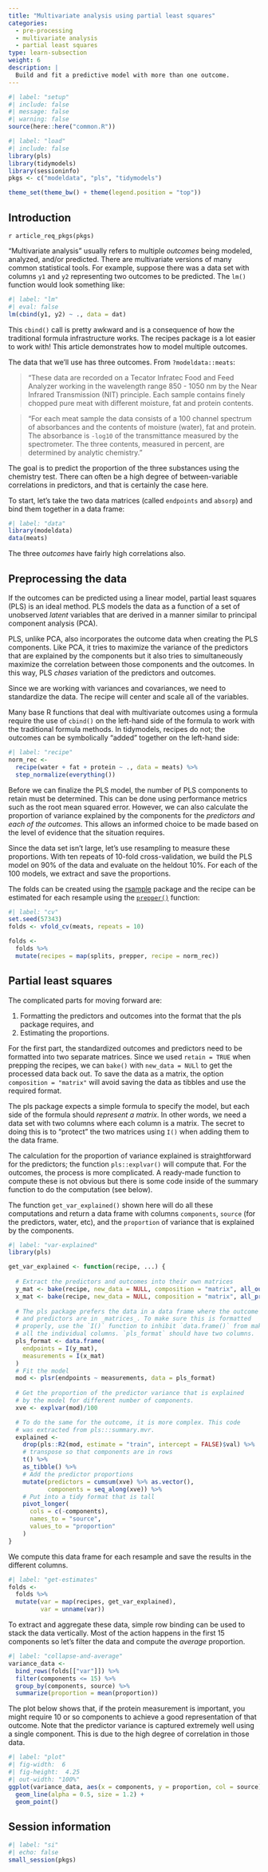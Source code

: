 ```yaml
---
title: "Multivariate analysis using partial least squares"
categories:
  - pre-processing
  - multivariate analysis
  - partial least squares
type: learn-subsection
weight: 6
description: | 
  Build and fit a predictive model with more than one outcome.
---
```


```r
#| label: "setup"
#| include: false
#| message: false
#| warning: false
source(here::here("common.R"))
```

```r
#| label: "load"
#| include: false
library(pls)
library(tidymodels)
library(sessioninfo)
pkgs <- c("modeldata", "pls", "tidymodels")

theme_set(theme_bw() + theme(legend.position = "top"))
```


## Introduction

`r article_req_pkgs(pkgs)`

"Multivariate analysis" usually refers to multiple _outcomes_ being modeled, analyzed, and/or predicted. There are multivariate versions of many common statistical tools. For example, suppose there was a data set with columns `y1` and `y2` representing two outcomes to be predicted. The `lm()` function would look something like:

```r
#| label: "lm"
#| eval: false
lm(cbind(y1, y2) ~ ., data = dat)
```

This `cbind()` call is pretty awkward and is a consequence of how the traditional formula infrastructure works. The recipes package is a lot easier to work with! This article demonstrates how to model multiple outcomes.   

The data that we'll use has three outcomes. From `?modeldata::meats`:

> "These data are recorded on a Tecator Infratec Food and Feed Analyzer working in the wavelength range 850 - 1050 nm by the Near Infrared Transmission (NIT) principle. Each sample contains finely chopped pure meat with different moisture, fat and protein contents.

> "For each meat sample the data consists of a 100 channel spectrum of absorbances and the contents of moisture (water), fat and protein. The absorbance is `-log10` of the transmittance measured by the spectrometer. The three contents, measured in percent, are determined by analytic chemistry."

The goal is to predict the proportion of the three substances using the chemistry test. There can often be a high degree of between-variable correlations in predictors, and that is certainly the case here. 

To start, let's take the two data matrices (called `endpoints` and `absorp`) and bind them together in a data frame:

```r
#| label: "data"
library(modeldata)
data(meats)
```

The three _outcomes_ have fairly high correlations also. 

## Preprocessing the data

If the outcomes can be predicted using a linear model, partial least squares (PLS) is an ideal method. PLS models the data as a function of a set of unobserved _latent_ variables that are derived in a manner similar to principal component analysis (PCA). 

PLS, unlike PCA, also incorporates the outcome data when creating the PLS components. Like PCA, it tries to maximize the variance of the predictors that are explained by the components but it also tries to simultaneously maximize the correlation between those components and the outcomes. In this way, PLS _chases_ variation of the predictors and outcomes. 

Since we are working with variances and covariances, we need to standardize the data. The recipe will center and scale all of the variables. 

Many base R functions that deal with multivariate outcomes using a formula require the use of `cbind()` on the left-hand side of the formula to work with the traditional formula methods. In tidymodels, recipes do not; the outcomes can be symbolically "added" together on the left-hand side:

```r
#| label: "recipe"
norm_rec <- 
  recipe(water + fat + protein ~ ., data = meats) %>%
  step_normalize(everything()) 
```

Before we can finalize the PLS model, the number of PLS components to retain must be determined. This can be done using performance metrics such as the root mean squared error. However, we can also calculate the proportion of variance explained by the components for the _predictors and each of the outcomes_. This allows an informed choice to be made based on the level of evidence that the situation requires. 

Since the data set isn't large, let's use resampling to measure these proportions. With ten repeats of 10-fold cross-validation, we build the PLS model on 90% of the data and evaluate on the heldout 10%. For each of the 100 models, we extract and save the proportions. 

The folds can be created using the [rsample](https://rsample.tidymodels.org/) package and the recipe can be estimated for each resample using the [`prepper()`](https://rsample.tidymodels.org/reference/prepper.html) function: 

```r
#| label: "cv"
set.seed(57343)
folds <- vfold_cv(meats, repeats = 10)

folds <- 
  folds %>%
  mutate(recipes = map(splits, prepper, recipe = norm_rec))
```

## Partial least squares

The complicated parts for moving forward are:

1. Formatting the predictors and outcomes into the format that the pls package requires, and
2. Estimating the proportions. 

For the first part, the standardized outcomes and predictors need to be formatted into two separate matrices. Since we used `retain = TRUE` when prepping the recipes, we can `bake()` with `new_data = NULl` to get the processed data back out. To save the data as a matrix, the option `composition = "matrix"` will avoid saving the data as tibbles and use the required format. 

The pls package expects a simple formula to specify the model, but each side of the formula should _represent a matrix_. In other words, we need a data set with two columns where each column is a matrix. The secret to doing this is to "protect" the two matrices using `I()` when adding them to the data frame.

The calculation for the proportion of variance explained is straightforward for the predictors; the function `pls::explvar()` will compute that. For the outcomes, the process is more complicated. A ready-made function to compute these is not obvious but there is some code inside of the summary function to do the computation (see below). 

The function `get_var_explained()` shown here will do all these computations and return a data frame with columns `components`, `source` (for the predictors, water, etc), and the `proportion` of variance that is explained by the components. 


```r
#| label: "var-explained"
library(pls)

get_var_explained <- function(recipe, ...) {
  
  # Extract the predictors and outcomes into their own matrices
  y_mat <- bake(recipe, new_data = NULL, composition = "matrix", all_outcomes())
  x_mat <- bake(recipe, new_data = NULL, composition = "matrix", all_predictors())
  
  # The pls package prefers the data in a data frame where the outcome
  # and predictors are in _matrices_. To make sure this is formatted
  # properly, use the `I()` function to inhibit `data.frame()` from making
  # all the individual columns. `pls_format` should have two columns.
  pls_format <- data.frame(
    endpoints = I(y_mat),
    measurements = I(x_mat)
  )
  # Fit the model
  mod <- plsr(endpoints ~ measurements, data = pls_format)
  
  # Get the proportion of the predictor variance that is explained
  # by the model for different number of components. 
  xve <- explvar(mod)/100 

  # To do the same for the outcome, it is more complex. This code 
  # was extracted from pls:::summary.mvr. 
  explained <- 
    drop(pls::R2(mod, estimate = "train", intercept = FALSE)$val) %>% 
    # transpose so that components are in rows
    t() %>% 
    as_tibble() %>%
    # Add the predictor proportions
    mutate(predictors = cumsum(xve) %>% as.vector(),
           components = seq_along(xve)) %>%
    # Put into a tidy format that is tall
    pivot_longer(
      cols = c(-components),
      names_to = "source",
      values_to = "proportion"
    )
}
```

We compute this data frame for each resample and save the results in the different columns. 

```r
#| label: "get-estimates"
folds <- 
  folds %>%
  mutate(var = map(recipes, get_var_explained),
         var = unname(var))
```

To extract and aggregate these data, simple row binding can be used to stack the data vertically. Most of the action happens in the first 15 components so let's filter the data and compute the _average_ proportion.

```r
#| label: "collapse-and-average"
variance_data <- 
  bind_rows(folds[["var"]]) %>%
  filter(components <= 15) %>%
  group_by(components, source) %>%
  summarize(proportion = mean(proportion))
```

The plot below shows that, if the protein measurement is important, you might require 10 or so components to achieve a good representation of that outcome. Note that the predictor variance is captured extremely well using a single component. This is due to the high degree of correlation in those data. 

```r
#| label: "plot"
#| fig-width:  6
#| fig-height:  4.25
#| out-width: "100%"
ggplot(variance_data, aes(x = components, y = proportion, col = source)) + 
  geom_line(alpha = 0.5, size = 1.2) + 
  geom_point() 
```


## Session information {#session-info}

```r
#| label: "si"
#| echo: false
small_session(pkgs)
```
 
